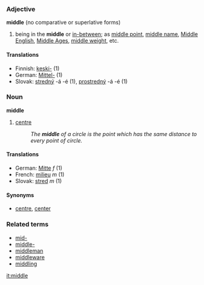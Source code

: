===Adjective===
'''middle''' (no comparative or superlative forms)
# being in the '''middle''' or [[in-between]]; as [[middle point]], [[middle name]], [[Middle English]], [[Middle Ages]], [[middle weight]], etc.
==== Translations ====
*Finnish: [[keski-]] (1)
*German: [[Mittel-]] (1)
*Slovak: [[stredný]] -á -é (1), [[prostredný]] -á -é (1)

===Noun===
'''middle'''
# [[centre]]
#:''The '''middle''' of a circle is the point which has the same distance to every point of circle.''
==== Translations ====
*German: [[Mitte]] ''f'' (1)
*French: [[milieu]] ''m'' (1)
*Slovak: [[stred]] ''m'' (1)

====Synonyms====
*[[centre]], [[center]]

===Related terms===
*[[mid-]]
*[[middle-]]
*[[middleman]]
*[[middleware]]
*[[middling]]

[[it:middle]]